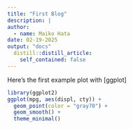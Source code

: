 ```yaml
---
title: "First Blog"
description: |
author:
  - name: Maiko Hata 
date: 02-19-2025
output: "docs" 
  distill::distill_article:
    self_contained: false
---
```


Here's the first example plot with [ggplot]

```r
library(ggplot2)
ggplot(mpg, aes(displ, cty)) +
  geom_point(color = "gray70") +
  geom_smooth() + 
  theme_minimal()
  ```